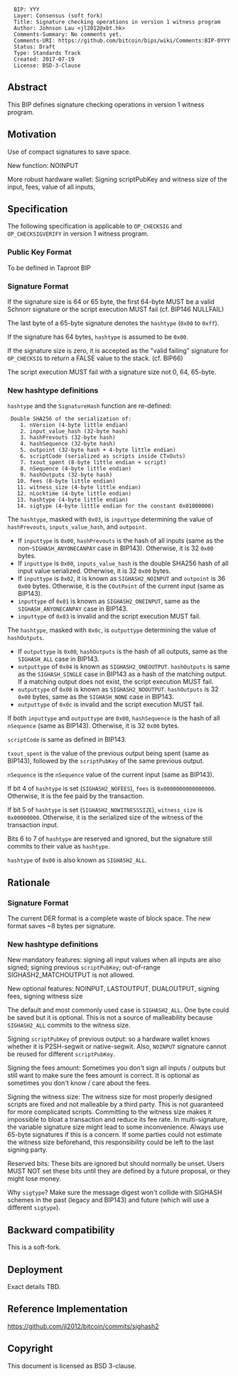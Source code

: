<pre>
  BIP: YYY
  Layer: Consensus (soft fork)
  Title: Signature checking operations in version 1 witness program
  Author: Johnson Lau <jl2012@xbt.hk>
  Comments-Summary: No comments yet.
  Comments-URI: https://github.com/bitcoin/bips/wiki/Comments:BIP-0YYY
  Status: Draft
  Type: Standards Track
  Created: 2017-07-19
  License: BSD-3-Clause
</pre>

==Abstract==
This BIP defines signature checking operations in version 1 witness program.

==Motivation==
Use of compact signatures to save space.

New function: NOINPUT

More robust hardware wallet: Signing scriptPubKey and witness size of the input, fees, value of all inputs,
==Specification==
The following specification is applicable to <code>OP_CHECKSIG</code> and <code>OP_CHECKSIGVERIFY</code> in version 1 witness program.

===Public Key Format===
To be defined in Taproot BIP

===Signature Format===
If the signature size is 64 or 65 byte, the first 64-byte MUST be a valid Schnorr signature or the script execution MUST fail (cf. BIP146 NULLFAIL)

The last byte of a 65-byte signature denotes the <code>hashtype</code> (<code>0x00</code> to <code>0xff</code>).

If the signature has 64 bytes, <code>hashtype</code> is assumed to be <code>0x00</code>.

If the signature size is zero, it is accepted as the "valid failing" signature for <code>OP_CHECKSIG</code> to return a FALSE value to the stack. (cf. BIP66)

The script execution MUST fail with a signature size not 0, 64, 65-byte.

===New hashtype definitions===
<code>hashtype</code> and the <code>SignatureHash</code> function are re-defined:

  Double SHA256 of the serialization of:
     1. nVersion (4-byte little endian)
     2. input_value_hash (32-byte hash)
     3. hashPrevouts (32-byte hash)
     4. hashSequence (32-byte hash)
     5. outpoint (32-byte hash + 4-byte little endian)
     6. scriptCode (serialized as scripts inside CTxOuts)
     7. txout_spent (8-byte little endian + script)
     8. nSequence (4-byte little endian)
     9. hashOutputs (32-byte hash)
    10. fees (8-byte little endian)
    11. witness_size (4-byte little endian)
    12. nLocktime (4-byte little endian)
    13. hashtype (4-byte little endian)
    14. sigtype (4-byte little endian for the constant 0x01000000)

The <code>hashtype</code>, masked with <code>0x03</code>, is <code>inputtype</code> determining the value of <code>hashPrevouts</code>, <code>inputs_value_hash</code>, and <code>outpoint</code>.
* If <code>inputtype</code> is <code>0x00</code>, <code>hashPrevouts</code> is the hash of all inputs (same as the non-<code>SIGHASH_ANYONECANPAY</code> case in BIP143). Otherwise, it is 32 <code>0x00</code> bytes.
* If <code>inputtype</code> is <code>0x00</code>, <code>inputs_value_hash</code> is the double SHA256 hash of all input value serialized. Otherwise, it is 32 <code>0x00</code> bytes.
* If <code>inputtype</code> is <code>0x02</code>, it is known as <code>SIGHASH2_NOINPUT</code> and <code>outpoint</code> is 36 <code>0x00</code> bytes. Otherwise, it is the <code>COutPoint</code> of the current input (same as BIP143).
* <code>inputtype</code> of <code>0x01</code> is known as <code>SIGHASH2_ONEINPUT</code>, same as the <code>SIGHASH_ANYONECANPAY</code> case in BIP143.
* <code>inputtype</code> of <code>0x03</code> is invalid and the script execution MUST fail.

The <code>hashtype</code>, masked with <code>0x0c</code>, is <code>outputtype</code> determining the value of <code>hashOutputs</code>.
* If <code>outputtype</code> is <code>0x00</code>, <code>hashOutputs</code> is the hash of all outputs, same as the <code>SIGHASH_ALL</code> case in BIP143.
* <code>outputtype</code> of <code>0x04</code> is known as <code>SIGHASH2_ONEOUTPUT</code>. <code>hashOutputs</code> is same as the <code>SIGHASH_SINGLE</code> case in BIP143 as a hash of the matching output. If a matching output does not exist, the script execution MUST fail.
* <code>outputtype</code> of <code>0x08</code> is known as <code>SIGHASH2_NOOUTPUT</code>. <code>hashOutputs</code> is 32 <code>0x00</code> bytes, same as the <code>SIGHASH_NONE</code> case in BIP143.
* <code>outputtype</code> of <code>0x0c</code> is invalid and the script execution MUST fail.

If both <code>inputtype</code> and <code>outputtype</code> are <code>0x00</code>, <code>hashSequence</code> is the hash of all <code>nSequence</code> (same as BIP143). Otherwise, it is 32 <code>0x00</code> bytes.

<code>scriptCode</code> is same as defined in BIP143.

<code>txout_spent</code> is the value of the previous output being spent (same as BIP143), followed by the <code>scriptPubKey</code> of the same previous output.

<code>nSequence</code> is the <code>nSequence</code> value of the current input (same as BIP143).

If bit 4 of <code>hashtype</code> is set (<code>SIGHASH2_NOFEES</code>), <code>fees</code> is <code>0x0000000000000000</code>. Otherwise, it is the fee paid by the transaction.

If bit 5 of <code>hashtype</code> is set (<code>SIGHASH2_NOWITNESSSIZE</code>), <code>witness_size</code> is <code>0x00000000</code>. Otherwise, it is the serialized size of the witness of the transaction input.

Bits 6 to 7 of <code>hashtype</code> are reserved and ignored, but the signature still commits to their value as <code>hashtype</code>.

<code>hashtype</code> of <code>0x00</code> is also known as <code>SIGHASH2_ALL</code>.

==Rationale==
===Signature Format===
The current DER format is a complete waste of block space. The new format saves ~8 bytes per signature.

===New hashtype definitions===
New mandatory features: signing all input values when all inputs are also signed; signing previous <code>scriptPubKey</code>; out-of-range SIGHASH2_MATCHOUTPUT is not allowed.

New optional features: NOINPUT, LASTOUTPUT, DUALOUTPUT, signing fees, signing witness size

The default and most commonly used case is <code>SIGHASH2_ALL</code>. One byte could be saved but it is optional. This is not a source of malleability because <code>SIGHASH2_ALL</code> commits to the witness size.

Signing <code>scriptPubKey</code> of previous output: so a hardware wallet knows whether it is P2SH-segwit or native-segwit. Also, <code>NOINPUT</code> signature cannot be reused for different <code>scriptPubKey</code>.

Signing the fees amount: Sometimes you don't sign all inputs / outputs but still want to make sure the fees amount is correct. It is optional as sometimes you don't know / care about the fees.

Signing the witness size: The witness size for most properly designed scripts are fixed and not malleable by a third party. This is not guaranteed for more complicated scripts. Committing to the witness size makes it impossible to bloat a transaction and reduce its fee rate. In multi-signature, the variable signature size might lead to some inconvenience. Always use 65-byte signatures if this is a concern. If some parties could not estimate the witness size beforehand, this responsibility could be left to the last signing party.

Reserved bits: These bits are ignored but should normally be unset. Users MUST NOT set these bits until they are defined by a future proposal, or they might lose money.

Why <code>sigtype</code>? Make sure the message digest won't collide with SIGHASH schemes in the past (legacy and BIP143) and future (which will use a different <code>sigtype</code>).

== Backward compatibility ==
This is a soft-fork.

== Deployment ==
Exact details TBD.

== Reference Implementation ==
https://github.com/jl2012/bitcoin/commits/sighash2


== Copyright ==
This document is licensed as BSD 3-clause.
